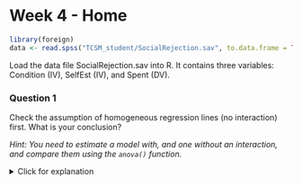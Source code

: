 # Week 4 - Home

```r
library(foreign)
data <- read.spss("TCSM_student/SocialRejection.sav", to.data.frame = TRUE)
```
Load the data file SocialRejection.sav into R. It contains three variables: Condition (IV), SelfEst (IV), and Spent (DV).

### Question 1

Check the assumption of homogeneous regression lines (no interaction) first. What is your conclusion? 

*Hint: You need to estimate a model with, and one without an interaction, and compare them using the `anova()` function.*

<details>
  <summary>Click for explanation</summary>
```r
ancova_main <- aov(Spent ~ Condition + SelfEst, data = data)
ancova_int <- aov(Spent ~ Condition*SelfEst, data = data)
anova(ancova_main, ancova_int)
```

The lines are homogeneous, the assumption is met (interaction is not significant).

\details


### Question 2

What should you do when this assumption is violated?

### Question 3
 
Before you can do an ANCOVA, you should also check the assumption of homogeneity. What does homogeneity imply, and is the assumption met? 

*Hint: You did this in the Week 1 class exercise.*

<details>
  <summary>Click for explanation</summary>

We can do a test of homogeneity of the variances of Spent across conditions:

```r
bartlett.test(formula = Spent~Condition, data = data)
```

However, note that the assumption of homogeneity actually requires the **residual** variance, after controlling for the covariate SelfEst, to be the same across conditions. We can extract these residuals from a regression with only SelfEst as a predictor:

```r
reg_selfest <- lm(Spent ~ SelfEst, data = data)
residuals_selfest <- reg_selfest$residuals
```

Then, we can test the null hypothesis that the error variance of the dependent variable is equal across groups:

```r
bartlett.test(residuals_selfest, data$Condition)
```

The test is not significant, meaning that the error variances are indeed equal, the assumption is met.

\details

### Question 4

What should you do when this assumption is violated?

<details>
  <summary>Click for explanation</summary>
You cannot really "solve" this problem in classical regression or ANCOVA, because only one parameter is estimated for the error variance. In SEM, however, you can estimate different error variance parameters for each group.
\details

### Question 5

Run the actual ANCOVA (or use previous output). What are your conclusions about the effects of the factor and the covariate?

<details>
<summary>Click for explanation</summary>

```r
summary(ancova_main)
```

Self esteem is significant, F (1, 55) = 29.118, p < .001, the level of self esteem of the respondent is related to the amount spent.
Condition is significant after controlling for the effect of self-esteem, F (2, 55) = 4.402, p = .017, the amount spent differs between the three conditions.

\details


### Question 6

Let's examine the differences in conditional means between the three conditions. In order to do so, we can use several approaches.

#### Approach 1: Conditional means

We can obtain the conditional means of the three groups by asking for the predicted (expected) value, based on the model, for each of the three conditions, keeping the covariate constant at 0. For this, we apply the `predict()` function to the object containing our analysis. We make a small new dataset for the values that we want predictions for:

```r
new_data <- data.frame(Condition = c("rejection", "neutral", "confirming"), 
                       SelfEst = c(0, 0, 0))
predict(ancova_main, new_data)
```

What are your conclusions about the three conditions (i.e., how do they differ)?

#### Approach 2: Testing significance

We can test the significance for these differences using `TukeyHSD()` again, but to get the conditional means, we need to use the residuals from a model that includes only SelfEst, which we obtained before:

```r
reg_selfest <- lm(Spent ~ SelfEst, data = data)
residuals_selfest <- reg_selfest$residuals
anova_conditional <- aov(residuals_selfest ~ data$Condition)
TukeyHSD(anova_conditional)
```

Respondents in the rejection condition spent more, than respondents in the neutral condition and the confirming condition. These differences are not tested on significance between two groups.

#### Approach 3: Plotting the difference

This is where R really shines: We can quickly put together a plot that shows the difference between groups, along with the raw data. We use the package `ggplot2`

```r
library(ggplot2)
# Put the data for the plot together
plot_data <- data.frame(Spent_resid = residuals_selfest,
                        Condition = data$Condition)
# Basic plot; indicate that you want condition on the x-axis and Spent_resid on
# the y-axis
ggplot(plot_data, aes(x = Condition, y = Spent_resid)) +
  geom_boxplot() + # Add a boxplot for each condition
  geom_jitter(width = .2) + # Plot raw datapoints on top
  theme_bw() # Add a nice APA theme
```

### Question 7

An AN(C)OVA can also be specified as a regression analysis. R automatically creates dummies. Use the `lm()` function instead of `aov()`, and compare the results.

<details>
<summary>Click for explanation</summary>
```r
ancova_main <- aov(Spent ~ Condition + SelfEst, data = data)
summary(ancova_main)
lm_main <- lm(Spent ~ Condition + SelfEst, data = data)
summary(lm_main)
```
\details

You can get the conditional means directly from this `lm()` model by dropping the intercept, using `-1` (which means: minus the intercept) in the formula:

```r
lm_no_intercept <- lm(Spent ~ -1 + Condition + SelfEst, data = data)
summary(lm_no_intercept)
```

### Question 8

To perform this analysis as a structural equation model, we need to manually compute dummy variables. We can use the function `model.matrix()` to "expand" a factor variable into dummies:

```r
data_dummies <- model.matrix(~ -1 + Condition, data = data)
head(data_dummies)
```

We can then bind these columns with dummies to our original data using `cbind()` (column bind):

```r
data <- cbind(data, data_dummies)
head(data)
```

Begin by specifying the model in lavaan like this: 

![](week4home1.png)


<details>
<summary>Click for explanation</summary>

```r
library(lavaan)
ancova_lavaan <- sem('Spent ~ SelfEst + Conditionrejection + Conditionconfirming', data = data)
summary(ancova_lavaan)
```

To obtain a plot of these results and compare it to our picture above, use `SemPlot`:

```r
library(semPlot)
semPaths(ancova_lavaan, whatLabels = "est", rotation = 2)
```
\details 

### Additional options

**Note:** When you are doing an ANCOVA (even as a regression model with dummies), you want to analyze both the covariance structure AND the mean structure. To include the latter in your analysis, you have to tell lavaan to include this by adding the argument `meanstructure = TRUE` in the fitting function:

```r
library(lavaan)
ancova_lavaan <- sem('Spent ~ SelfEst + Conditionrejection + Conditionconfirming', 
                     data = data,
                     meanstructure = TRUE)
summary(ancova_lavaan)
```

To obtain the standardized results and the proportion of explained variance (= squared multiple correlation, i.e., R2), you can use the options in the `summary()` function:

```r
summary(ancova_lavaan, standardized = TRUE, rsquare = TRUE)
```

### Question 9

Compare your results to those obtained with the regression analysis. What is your conclusion?

### Question 10 

Check the model fit. What do you conclude? 

*Note: Use* `summary()` *and* `fit.measures = TRUE`

<details>
  <summary>Click for explanation</summary>
  
```r
summary(ancova_lavaan, fit.measures = TRUE)
```

Saturated model, so perfect fit. Because the number of parameters to be estimated is equal to the number of observed statistics, there is a perfect fit. Here our interest is mainly in getting the estimates, not in the model-fit.
\details
